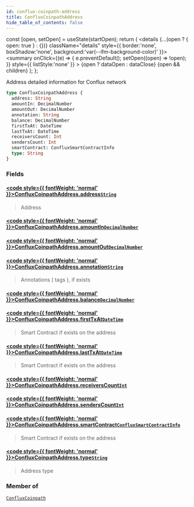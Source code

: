 ```yaml
---
id: conflux-coinpath-address
title: ConfluxCoinpathAddress
hide_table_of_contents: false
---
```







  const [open, setOpen] = useState(startOpen);
  return (
    <details {...(open ? { open: true } : {})} className="details" style={{ border:'none', boxShadow:'none', background:'var(--ifm-background-color)' }}>
      <summary
        onClick={(e) => {
          e.preventDefault();
          setOpen((open) => !open);
        }}
        style={{ listStyle:'none' }}
      >
      {open ? dataOpen : dataClose}
      </summary>
      {open && children}
    </details>
  );
};








Address detailed information for Conflux network


```graphql
type ConfluxCoinpathAddress {
  address: String
  amountIn: DecimalNumber
  amountOut: DecimalNumber
  annotation: String
  balance: DecimalNumber
  firstTxAt: DateTime
  lastTxAt: DateTime
  receiversCount: Int
  sendersCount: Int
  smartContract: ConfluxSmartContractInfo
  type: String
}
```




### Fields

#### [<code style={{ fontWeight: 'normal' }}>ConfluxCoinpathAddress.<b>address</b></code>](#)<Bullet />[`String`](/docs/graphql-reference/scalars/string) <Badge class="badge badge--secondary" text="scalar"/> 
> 
> 
> Address
> 

#### [<code style={{ fontWeight: 'normal' }}>ConfluxCoinpathAddress.<b>amountIn</b></code>](#)<Bullet />[`DecimalNumber`](/docs/graphql-reference/scalars/decimal-number) <Badge class="badge badge--secondary" text="scalar"/> 
> 
> 
> 
> 

#### [<code style={{ fontWeight: 'normal' }}>ConfluxCoinpathAddress.<b>amountOut</b></code>](#)<Bullet />[`DecimalNumber`](/docs/graphql-reference/scalars/decimal-number) <Badge class="badge badge--secondary" text="scalar"/> 
> 
> 
> 
> 

#### [<code style={{ fontWeight: 'normal' }}>ConfluxCoinpathAddress.<b>annotation</b></code>](#)<Bullet />[`String`](/docs/graphql-reference/scalars/string) <Badge class="badge badge--secondary" text="scalar"/> 
> 
> 
> Annotations ( tags ), if exists
> 

#### [<code style={{ fontWeight: 'normal' }}>ConfluxCoinpathAddress.<b>balance</b></code>](#)<Bullet />[`DecimalNumber`](/docs/graphql-reference/scalars/decimal-number) <Badge class="badge badge--secondary" text="scalar"/> 
> 
> 
> 
> 

#### [<code style={{ fontWeight: 'normal' }}>ConfluxCoinpathAddress.<b>firstTxAt</b></code>](#)<Bullet />[`DateTime`](/docs/graphql-reference/objects/date-time) <Badge class="badge badge--secondary" text="object"/> 
> 
> 
> Smart Contract if exists on the address
> 

#### [<code style={{ fontWeight: 'normal' }}>ConfluxCoinpathAddress.<b>lastTxAt</b></code>](#)<Bullet />[`DateTime`](/docs/graphql-reference/objects/date-time) <Badge class="badge badge--secondary" text="object"/> 
> 
> 
> Smart Contract if exists on the address
> 

#### [<code style={{ fontWeight: 'normal' }}>ConfluxCoinpathAddress.<b>receiversCount</b></code>](#)<Bullet />[`Int`](/docs/graphql-reference/scalars/int) <Badge class="badge badge--secondary" text="scalar"/> 
> 
> 
> 
> 

#### [<code style={{ fontWeight: 'normal' }}>ConfluxCoinpathAddress.<b>sendersCount</b></code>](#)<Bullet />[`Int`](/docs/graphql-reference/scalars/int) <Badge class="badge badge--secondary" text="scalar"/> 
> 
> 
> 
> 

#### [<code style={{ fontWeight: 'normal' }}>ConfluxCoinpathAddress.<b>smartContract</b></code>](#)<Bullet />[`ConfluxSmartContractInfo`](/docs/graphql-reference/objects/conflux-smart-contract-info) <Badge class="badge badge--secondary" text="object"/> 
> 
> 
> Smart Contract if exists on the address
> 

#### [<code style={{ fontWeight: 'normal' }}>ConfluxCoinpathAddress.<b>type</b></code>](#)<Bullet />[`String`](/docs/graphql-reference/scalars/string) <Badge class="badge badge--secondary" text="scalar"/> 
> 
> 
> Address type
> 



### Member of

[`ConfluxCoinpath`](/docs/graphql-reference/objects/conflux-coinpath)  <Badge class="secondary" text="object"/>

